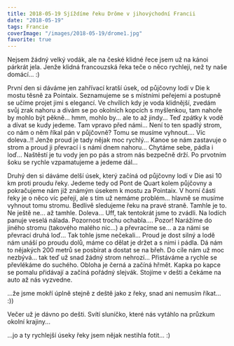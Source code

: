 ```yaml
---
title: 2018-05-19 Sjíždíme řeku Drôme v jihovýchodní Francii
date: "2018-05-19"
tags: Francie
coverImage: "/images/2018-05-19/drome1.jpg"
favorite: true
---
```


Nejsem žádný velký vodák, ale na české klidné řece jsem už na kánoi párkrát jela. Jenže klidná francouzská řeka teče o něco rychleji, než ty naše domácí... :)

<CustomImage
  src="/images/2018-05-19/drome1.jpg"
  alt="Sjíždíme řeku Drôme v jihovýchodní Francii"
  size="horizontalLarge"
/>

První den si dáváme jen zahřívací kratší úsek, od půjčovny lodí v Die k mostu těsně za Pointaix. Seznamujeme se s místními peřejemi a postupně se učíme projet jimi s elegancí. Ve chvílích kdy je voda klidnější, zvedám svůj zrak nahoru a dívám se po okolních kopcích s myšlenkou, tam nahoře by mohlo být pěkně... hmm, mohlo by... ale to až jindy... Teď zpátky k vodě a dívat se kudy jedeme. Tam vpravo před námi... Není to ten spadlý strom, co nám o něm říkal pán v půjčovně? Tomu se musíme vyhnout.... Víc doleva..!! Jenže proud je tady nějak moc rychlý... Kanoe se nám zastavuje o strom a proud ji převrací i s námi dnem nahoru... Chytáme sebe, pádla i loď... Naštěstí je tu vody jen po pás a strom nás bezpečně drží. Po prvotním šoku se rychle vzpamatujeme a jedeme dál...

<CustomImage
  src="/images/2018-05-19/drome2.jpg"
  alt="Sjíždíme řeku Drôme v jihovýchodní Francii"
  size="horizontalLarge"
/>

Druhý den si dáváme delší úsek, který začíná od půjčovny lodí v Die asi 10 km proti proudu řeky. Jedeme tedy od Pont de Quart kolem půjčovny a pokračujeme nám již známým úsekem k mostu za Pointaix. V horní části řeky je o něco víc peřejí, ale s tím už nemáme problém... hlavně se musíme vyhnout tomu stromu. Bedlivě sledujeme řeku na pravé straně. Tamhle je to. Ne ještě ne... až tamhle. Doleva... Uff, tak tentokrát jsme to zvádli. Na lodích panuje veselá nálada. Pozornost trochu ochabla.... Pozor! Narážíme do jiného stromu (takového malého nic...) a převracíme se... a za námi se převrací druhá loď... Tak tohle jsme nečekali... Proud je dost silný a lodě nám unáší po proudu dolů, máme co dělat je držet a s nimi i pádla. Dá nám to nějakých 200 metrů se posbírat a dostat se na břeh. Do cíle nám už moc nezbývá... tak teď už snad žádný strom nehrozí... Přistáváme a rychle se převlékáme do suchého. Obloha je černá a začíná hřmět. Kapka po kapce se pomalu přidávají a začíná pořádný slejvák. Stojíme v dešti a čekáme na auto až nás vyzvedne.

...že jsme mokří úplně stejně z deště jako z řeky, snad ani nemusím říkat... :))

<CustomImage
  src="/images/2018-05-19/drome3.jpg"
  alt="Sjíždíme řeku Drôme v jihovýchodní Francii"
  size="horizontalLarge"
/>

Večer už je dávno po dešti. Svítí sluníčko, které nás vytáhlo na průzkum okolní krajiny...

<LayoutGrid3Col>
  <CustomImage
    src="/images/2018-05-19/drome4.jpg"
    alt="Sjíždíme řeku Drôme v jihovýchodní Francii"
    size="horizontalLarge"
  />
  <CustomImage
    src="/images/2018-05-19/drome5.jpg"
    alt="Sjíždíme řeku Drôme v jihovýchodní Francii"
    size="horizontalLarge"
  />
  <CustomImage
    src="/images/2018-05-19/drome6.jpg"
    alt="Sjíždíme řeku Drôme v jihovýchodní Francii"
    size="horizontalLarge"
  />
</LayoutGrid3Col>

...jo a ty rychlejší úseky řeky jsem nějak nestihla fotit... :)
